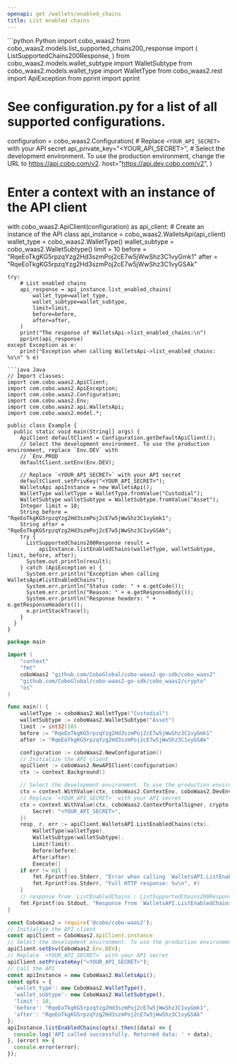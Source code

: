 ```yaml
---
openapi: get /wallets/enabled_chains
title: List enabled chains
---
```


<RequestExample>
```python Python
import cobo_waas2
from cobo_waas2.models.list_supported_chains200_response import (
    ListSupportedChains200Response,
)
from cobo_waas2.models.wallet_subtype import WalletSubtype
from cobo_waas2.models.wallet_type import WalletType
from cobo_waas2.rest import ApiException
from pprint import pprint

# See configuration.py for a list of all supported configurations.
configuration = cobo_waas2.Configuration(
    # Replace `<YOUR_API_SECRET>` with your API secret
    api_private_key="<YOUR_API_SECRET>",
    # Select the development environment. To use the production environment, change the URL to https://api.cobo.com/v2.
    host="https://api.dev.cobo.com/v2",
)
# Enter a context with an instance of the API client
with cobo_waas2.ApiClient(configuration) as api_client:
    # Create an instance of the API class
    api_instance = cobo_waas2.WalletsApi(api_client)
    wallet_type = cobo_waas2.WalletType()
    wallet_subtype = cobo_waas2.WalletSubtype()
    limit = 10
    before = "RqeEoTkgKG5rpzqYzg2Hd3szmPoj2cE7w5jWwShz3C1vyGmk1"
    after = "RqeEoTkgKG5rpzqYzg2Hd3szmPoj2cE7w5jWwShz3C1vyGSAk"

    try:
        # List enabled chains
        api_response = api_instance.list_enabled_chains(
            wallet_type=wallet_type,
            wallet_subtype=wallet_subtype,
            limit=limit,
            before=before,
            after=after,
        )
        print("The response of WalletsApi->list_enabled_chains:\n")
        pprint(api_response)
    except Exception as e:
        print("Exception when calling WalletsApi->list_enabled_chains: %s\n" % e)

```
```java Java
// Import classes:
import com.cobo.waas2.ApiClient;
import com.cobo.waas2.ApiException;
import com.cobo.waas2.Configuration;
import com.cobo.waas2.Env;
import com.cobo.waas2.api.WalletsApi;
import com.cobo.waas2.model.*;

public class Example {
  public static void main(String[] args) {
    ApiClient defaultClient = Configuration.getDefaultApiClient();
    // Select the development environment. To use the production environment, replace `Env.DEV` with
    // `Env.PROD
    defaultClient.setEnv(Env.DEV);

    // Replace `<YOUR_API_SECRET>` with your API secret
    defaultClient.setPrivKey("<YOUR_API_SECRET>");
    WalletsApi apiInstance = new WalletsApi();
    WalletType walletType = WalletType.fromValue("Custodial");
    WalletSubtype walletSubtype = WalletSubtype.fromValue("Asset");
    Integer limit = 10;
    String before = "RqeEoTkgKG5rpzqYzg2Hd3szmPoj2cE7w5jWwShz3C1vyGmk1";
    String after = "RqeEoTkgKG5rpzqYzg2Hd3szmPoj2cE7w5jWwShz3C1vyGSAk";
    try {
      ListSupportedChains200Response result =
          apiInstance.listEnabledChains(walletType, walletSubtype, limit, before, after);
      System.out.println(result);
    } catch (ApiException e) {
      System.err.println("Exception when calling WalletsApi#listEnabledChains");
      System.err.println("Status code: " + e.getCode());
      System.err.println("Reason: " + e.getResponseBody());
      System.err.println("Response headers: " + e.getResponseHeaders());
      e.printStackTrace();
    }
  }
}

```
```go Go
package main

import (
	"context"
	"fmt"
	coboWaas2 "github.com/CoboGlobal/cobo-waas2-go-sdk/cobo_waas2"
	"github.com/CoboGlobal/cobo-waas2-go-sdk/cobo_waas2/crypto"
	"os"
)

func main() {
	walletType := coboWaas2.WalletType("Custodial")
	walletSubtype := coboWaas2.WalletSubtype("Asset")
	limit := int32(10)
	before := "RqeEoTkgKG5rpzqYzg2Hd3szmPoj2cE7w5jWwShz3C1vyGmk1"
	after := "RqeEoTkgKG5rpzqYzg2Hd3szmPoj2cE7w5jWwShz3C1vyGSAk"

	configuration := coboWaas2.NewConfiguration()
	// Initialize the API client
	apiClient := coboWaas2.NewAPIClient(configuration)
	ctx := context.Background()

	// Select the development environment. To use the production environment, replace coboWaas2.DevEnv with coboWaas2.ProdEnv
	ctx = context.WithValue(ctx, coboWaas2.ContextEnv, coboWaas2.DevEnv)
	// Replace `<YOUR_API_SECRET>` with your API secret
	ctx = context.WithValue(ctx, coboWaas2.ContextPortalSigner, crypto.Ed25519Signer{
		Secret: "<YOUR_API_SECRET>",
	})
	resp, r, err := apiClient.WalletsAPI.ListEnabledChains(ctx).
		WalletType(walletType).
		WalletSubtype(walletSubtype).
		Limit(limit).
		Before(before).
		After(after).
		Execute()
	if err != nil {
		fmt.Fprintf(os.Stderr, "Error when calling `WalletsAPI.ListEnabledChains``: %v\n", err)
		fmt.Fprintf(os.Stderr, "Full HTTP response: %v\n", r)
	}
	// response from `ListEnabledChains`: ListSupportedChains200Response
	fmt.Fprintf(os.Stdout, "Response from `WalletsAPI.ListEnabledChains`: %v\n", resp)
}

```
```javascript JavaScript
const CoboWaas2 = require('@cobo/cobo-waas2');
// Initialize the API client
const apiClient = CoboWaas2.ApiClient.instance
// Select the development environment. To use the production environment, replace `Env.DEV` with `Env.PROD`
apiClient.setEnv(CoboWaas2.Env.DEV);
// Replace `<YOUR_API_SECRET>` with your API secret
apiClient.setPrivateKey("<YOUR_API_SECRET>");
// Call the API
const apiInstance = new CoboWaas2.WalletsApi();
const opts = {
  'wallet_type': new CoboWaas2.WalletType(),
  'wallet_subtype': new CoboWaas2.WalletSubtype(),
  'limit': 10,
  'before': "RqeEoTkgKG5rpzqYzg2Hd3szmPoj2cE7w5jWwShz3C1vyGmk1",
  'after': "RqeEoTkgKG5rpzqYzg2Hd3szmPoj2cE7w5jWwShz3C1vyGSAk"
};
apiInstance.listEnabledChains(opts).then((data) => {
  console.log('API called successfully. Returned data: ' + data);
}, (error) => {
  console.error(error);
});
```
</RequestExample>
